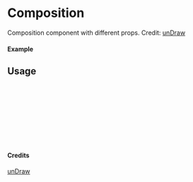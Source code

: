
<Meta of={Composition} title="unDraw/Composition" />

# Composition

Composition component with different props.
Credit: [unDraw](https://undraw.co/illustrations)

#### Example

<Canvas of={Composition.Primary} />

## Usage

```ts
import { Composition } from "yadl-ui";

const Example = () => {
  return (
      <Composition />
  );
};

export default Example;
```

#### Credits
[unDraw](https://undraw.co/illustrations)
